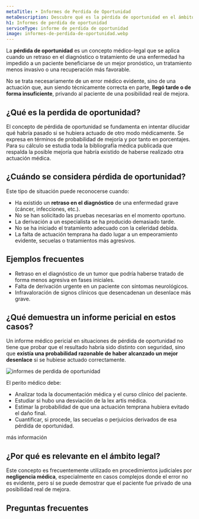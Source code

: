 ```yaml
---
metaTitle: ➤ Informes de Perdida de Oportunidad
metaDescription: Descubre qué es la pérdida de oportunidad en el ámbito médico-legal y cómo un informe pericial puede ayudarte a reclamar si un retraso diagnóstico ha afectado tu recuperación.
h1: Informes de perdida de oportunidad
serviceType: informe de perdida de oportunidad
image: informes-de-perdida-de-oportunidad.webp
---
```



La **pérdida de oportunidad** es un concepto médico-legal que se aplica cuando un retraso en el diagnóstico o tratamiento de una enfermedad ha impedido a un paciente beneficiarse de un mejor pronóstico, un tratamiento menos invasivo o una recuperación más favorable.

No se trata necesariamente de un error médico evidente, sino de una actuación que, aun siendo técnicamente correcta en parte, **llegó tarde o de forma insuficiente**, privando al paciente de una posibilidad real de mejora.

<ServiceForm client:visible heading="contacta conmigo" />

## ¿Qué es la perdida de oportunidad?

El concepto de pérdida de oportunidad se fundamenta en intentar dilucidar qué habría pasado si se hubiera actuado de otro modo médicamente. Se expresa en términos de probabilidad de mejoría y por tanto en porcentajes. Para su cálculo se estudia toda la bibliografía médica publicada que respalda la posible mejoría que habría existido de haberse realizado otra actuación médica.

## ¿Cuándo se considera pérdida de oportunidad?

Este tipo de situación puede reconocerse cuando:

- Ha existido un **retraso en el diagnóstico** de una enfermedad grave (cáncer, infecciones, etc.).
- No se han solicitado las pruebas necesarias en el momento oportuno.
- La derivación a un especialista se ha producido demasiado tarde.
- No se ha iniciado el tratamiento adecuado con la celeridad debida.
- La falta de actuación temprana ha dado lugar a un empeoramiento evidente, secuelas o tratamientos más agresivos.

<CtaLinks modifier="service-page" />

## Ejemplos frecuentes

- Retraso en el diagnóstico de un tumor que podría haberse tratado de forma menos agresiva en fases iniciales.
- Falta de derivación urgente en un paciente con síntomas neurológicos.
- Infravaloración de signos clínicos que desencadenan un desenlace más grave.

## ¿Qué demuestra un informe pericial en estos casos?

Un informe médico pericial en situaciones de pérdida de oportunidad no tiene que probar que el resultado habría sido distinto con seguridad, sino que **existía una probabilidad razonable de haber alcanzado un mejor desenlace** si se hubiese actuado correctamente.

<Image
  loading="lazy"
  src="/img/services/informes-de-perdida-de-oportunidad.webp"
  alt="informes de perdida de oportunidad"
  width={1536}
  height={1024}
/>

El perito médico debe:

- Analizar toda la documentación médica y el curso clínico del paciente.
- Estudiar si hubo una desviación de la lex artis médica.
- Estimar la probabilidad de que una actuación temprana hubiera evitado el daño final.
- Cuantificar, si procede, las secuelas o perjuicios derivados de esa pérdida de oportunidad.

<MainCta modifier="service-page">más información</MainCta>

## ¿Por qué es relevante en el ámbito legal?

Este concepto es frecuentemente utilizado en procedimientos judiciales por **negligencia médica**, especialmente en casos complejos donde el error no es evidente, pero sí se puede demostrar que el paciente fue privado de una posibilidad real de mejora.

## Preguntas frecuentes

<FAQ faqs={FAQ_PERDIDA_DE_OPORTUNIDAD} />
